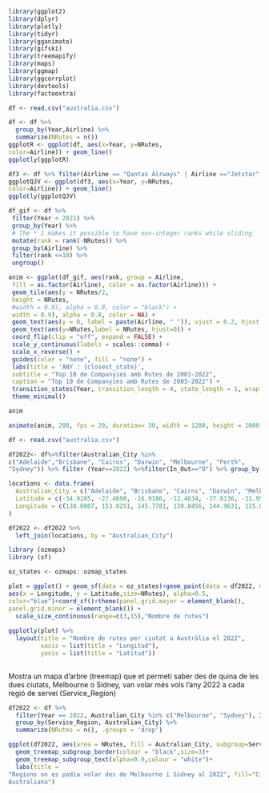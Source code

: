 ```r
library(ggplot2)
library(dplyr)
library(plotly)
library(tidyr)
library(gganimate)
library(gifski)
library(treemapify)
library(maps)
library(ggmap)
library(ggcorrplot)
library(devtools)
library(factoextra)

df <- read.csv("australia.csv")
```

```r
df <- df %>%
  group_by(Year,Airline) %>%
  summarize(NRutes = n()) 
ggplotR <- ggplot(df, aes(x=Year, y=NRutes,
color=Airline)) + geom_line()
ggplotly(ggplotR)
```

```r
df3 <- df %>% filter(Airline == "Qantas Airways" | Airline =="Jetstar" | Airline == "Virgin Australia")
ggplotQJV <- ggplot(df3, aes(x=Year, y=NRutes,
color=Airline)) + geom_line()
ggplotly(ggplotQJV)
```

```r
df_gif <- df %>%
 filter(Year < 2021) %>%
 group_by(Year) %>%
 # The * 1 makes it possible to have non-integer ranks while sliding
 mutate(rank = rank(-NRutes)) %>%
 group_by(Airline) %>%
 filter(rank <=10) %>%
 ungroup()

anim <- ggplot(df_gif, aes(rank, group = Airline,
 fill = as.factor(Airline), color = as.factor(Airline))) +
 geom_tile(aes(y = NRutes/2,
 height = NRutes,
 #width = 0.9), alpha = 0.8, color = "black") +
 width = 0.9), alpha = 0.8, color = NA) +
 geom_text(aes(y = 0, label = paste(Airline, " ")), vjust = 0.2, hjust = 1) +
 geom_text(aes(y=NRutes,label = NRutes, hjust=0)) +
 coord_flip(clip = "off", expand = FALSE) +
 scale_y_continuous(labels = scales::comma) +
 scale_x_reverse() +
 guides(color = "none", fill = "none") +
 labs(title = 'ANY : {closest_state}',
 subtitle = "Top 10 de Companyies amb Rutes de 2003-2022",
 caption = "Top 10 de Companyies amb Rutes de 2003-2022") +
 transition_states(Year, transition_length = 4, state_length = 1, wrap = FALSE) +
 theme_minimal()

anim

animate(anim, 200, fps = 20, duration= 30, width = 1200, height = 1000, renderer = gifski_renderer("USNamesF.gif"), end_pause = 15, start_pause = 15)
```

```r
df <- read.csv("australia.csv")

df2022<- df%>%filter(Australian_City %in%
c("Adelaide","Brisbane", "Cairns", "Darwin", "Melbourne", "Perth",
"Sydney")) %>% filter (Year==2022) %>%filter(In_Out=="O") %>% group_by(Australian_City) %>% summarize(NRutes = n())

locations <- data.frame(
  Australian_City = c("Adelaide", "Brisbane", "Cairns", "Darwin", "Melbourne", "Perth", "Sydney"),
  Latitude = c(-34.9285, -27.4698, -16.9186, -12.4634, -37.8136, -31.9505, -33.8688),
  Longitude = c(138.6007, 153.0251, 145.7781, 130.8456, 144.9631, 115.8605, 151.2093)
)

df2022 <- df2022 %>%
  left_join(locations, by = "Australian_City")

library (ozmaps)
library (sf)

oz_states <- ozmaps::ozmap_states

plot = ggplot() + geom_sf(data = oz_states)+geom_point(data = df2022, mapping =
aes(x = Longitude, y = Latitude,size=NRutes), alpha=0.5,
color="blue")+coord_sf()+theme(panel.grid.major = element_blank(),
panel.grid.minor = element_blank()) +
  scale_size_continuous(range=c(3,15),"Nombre de rutes")
 
ggplotly(plot) %>%
  layout(title = "Nombre de rutes per ciutat a Austràlia el 2022",
         xaxis = list(title = "Longitud"),
         yaxis = list(title = "Latitud"))
 
```

Mostra un mapa d’arbre (treemap) que et permeti saber des de quina de
les dues ciutats, Melbourne o Sidney, van volar més vols l’any 2022 a cada regió
de servei (Service_Region)

```r
df2022 <- df %>%
  filter(Year == 2022, Australian_City %in% c("Melbourne", "Sydney"), In_Out=="O") %>%
  group_by(Service_Region, Australian_City) %>%
  summarize(NRutes = n(), .groups = 'drop')

ggplot(df2022, aes(area = NRutes, fill = Australian_City, subgroup=Service_Region))+geom_treemap()+
  geom_treemap_subgroup_border(colour = "black",size=3)+
  geom_treemap_subgroup_text(alpha=0.9,colour = "white")+
  labs(title =
"Regions on es podia volar des de Melbourne i Sidney al 2022", fill="Ciutat
Australiana")
```











































